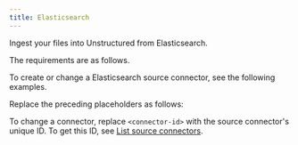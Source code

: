 ```yaml
---
title: Elasticsearch
---
```


Ingest your files into Unstructured from Elasticsearch.

The requirements are as follows.


<ElasticsearchPrerequisites />

To create or change a Elasticsearch source connector, see the following examples.


<CodeGroup>
    <ElasticsearchAPIRESTCreate />
    <ElasticsearchAPIRESTChange />
</CodeGroup>

Replace the preceding placeholders as follows:


<ElasticsearchAPIPlaceholders />

To change a connector, replace `<connector-id>` with the source connector's unique ID. 
To get this ID, see [List source connectors](/platform/api/overview#list-source-connectors).
